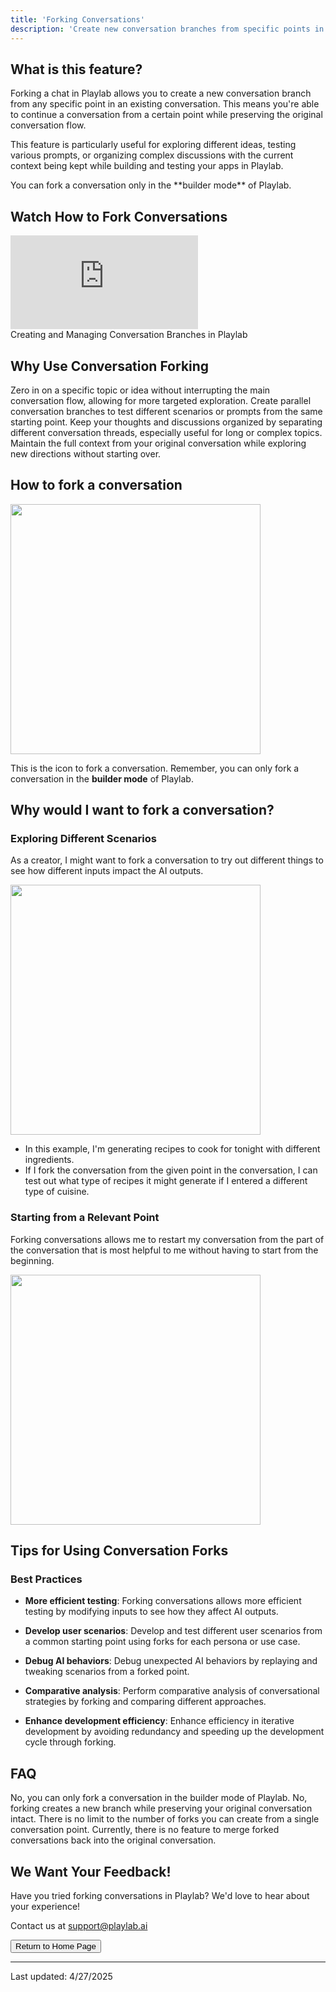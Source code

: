 ```yaml
---
title: 'Forking Conversations'
description: 'Create new conversation branches from specific points in existing conversations in Playlab'
---
```


## <Icon icon="bell-on" size="24" className="inline-block align-text-bottom" /> What is this feature?

Forking a chat in Playlab allows you to create a new conversation branch from any specific point in an existing conversation. This means you're able to continue a conversation from a certain point while preserving the original conversation flow.

This feature is particularly useful for exploring different ideas, testing various prompts, or organizing complex discussions with the current context being kept while building and testing your apps in Playlab.

<Warning>
  You can fork a conversation only in the **builder mode** of Playlab.
</Warning>

## <Icon icon="circle-arrow-right" size="24" className="inline-block align-text-bottom" /> Watch How to Fork Conversations
  <iframe 
    src="https://www.loom.com/embed/c2d6052d39a643c49bee0b16da7d1b27?sid=35cadae6-8442-4161-acb8-dec02b990b9c" 
    frameborder="0" 
    webkitallowfullscreen 
    mozallowfullscreen 
    allowfullscreen 
    style={{ width: "100%", height: "600px" }}
  ></iframe>
  <figcaption>Creating and Managing Conversation Branches in Playlab</figcaption>

## <Icon icon="lightbulb" size="24" className="inline-block align-text-bottom" /> Why Use Conversation Forking

<Steps>
  <Step title="Focus on specific topics">
    Zero in on a specific topic or idea without interrupting the main conversation flow, allowing for more targeted exploration.
  </Step>
  <Step title="Test multiple scenarios">
    Create parallel conversation branches to test different scenarios or prompts from the same starting point.
  </Step>
  <Step title="Organize complex discussions">
    Keep your thoughts and discussions organized by separating different conversation threads, especially useful for long or complex topics.
  </Step>
  <Step title="Preserve original context">
    Maintain the full context from your original conversation while exploring new directions without starting over.
  </Step>
</Steps>

## <Icon icon="circle-arrow-right" size="24" className="inline-block align-text-bottom" /> How to fork a conversation

<img width="400" src="/images/forking icon.png" className="border border-gray-300 rounded-md shadow-sm" />

This is the icon to fork a conversation. Remember, you can only fork a conversation in the **builder mode** of Playlab.

## <Icon icon="thought-bubble" size="24" className="inline-block align-text-bottom" /> Why would I want to fork a conversation?

### Exploring Different Scenarios

As a creator, I might want to fork a conversation to try out different things to see how different inputs impact the AI outputs.

<img height="400" src="/images/forking 1.png" className="border border-gray-300 rounded-md shadow-sm" />

* In this example, I'm generating recipes to cook for tonight with different ingredients.
* If I fork the conversation from the given point in the conversation, I can test out what type of recipes it might generate if I entered a different type of cuisine.

### Starting from a Relevant Point

Forking conversations allows me to restart my conversation from the part of the conversation that is most helpful to me without having to start from the beginning.

<img height="400" src="/images/forking 2.png" className="border border-gray-300 rounded-md shadow-sm" />

## <Icon icon="thumbs-up" size="24" className="inline-block align-text-bottom" /> Tips for Using Conversation Forks

### Best Practices

* **More efficient testing**: Forking conversations allows more efficient testing by modifying inputs to see how they affect AI outputs.

* **Develop user scenarios**: Develop and test different user scenarios from a common starting point using forks for each persona or use case.

* **Debug AI behaviors**: Debug unexpected AI behaviors by replaying and tweaking scenarios from a forked point.

* **Comparative analysis**: Perform comparative analysis of conversational strategies by forking and comparing different approaches.

* **Enhance development efficiency**: Enhance efficiency in iterative development by avoiding redundancy and speeding up the development cycle through forking.

## <Icon icon="circle-question" size="24" className="inline-block align-text-bottom" /> FAQ

<Accordion title="Can I fork a conversation in user mode?">
  No, you can only fork a conversation in the builder mode of Playlab.
</Accordion>

<Accordion title="Will forking delete my original conversation?">
  No, forking creates a new branch while preserving your original conversation intact.
</Accordion>

<Accordion title="How many forks can I create from a single conversation?">
  There is no limit to the number of forks you can create from a single conversation point.
</Accordion>

<Accordion title="Can I merge forked conversations back together?">
  Currently, there is no feature to merge forked conversations back into the original conversation.
</Accordion>

## <Icon icon="bullhorn" size="24" className="inline-block align-text-bottom" /> We Want Your Feedback!

<Info>
  Have you tried forking conversations in Playlab? We'd love to hear about your experience!

  Contact us at [support@playlab.ai](mailto:support@playlab.ai)
</Info>

<div className="mt-8">
  <Button href="../index.md">Return to Home Page</Button>
</div>

---
Last updated: 4/27/2025